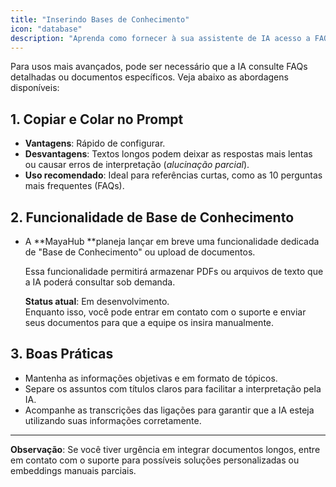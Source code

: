 ```yaml
---
title: "Inserindo Bases de Conhecimento"
icon: "database"
description: "Aprenda como fornecer à sua assistente de IA acesso a FAQs, documentos e outras fontes de informação"
---
```


Para usos mais avançados, pode ser necessário que a IA consulte FAQs detalhadas ou documentos específicos. Veja abaixo as abordagens disponíveis:

## **1. Copiar e Colar no Prompt**

- **Vantagens**: Rápido de configurar.
- **Desvantagens**: Textos longos podem deixar as respostas mais lentas ou causar erros de interpretação (_alucinação parcial_).
- **Uso recomendado**: Ideal para referências curtas, como as 10 perguntas mais frequentes (FAQs).

## **2. Funcionalidade de Base de Conhecimento**

- A **MayaHub **planeja lançar em breve uma funcionalidade dedicada de "Base de Conhecimento" ou upload de documentos.

  Essa funcionalidade permitirá armazenar PDFs ou arquivos de texto que a IA poderá consultar sob demanda.

  **Status atual**: Em desenvolvimento.\
  Enquanto isso, você pode entrar em contato com o suporte e enviar seus documentos para que a equipe os insira manualmente.

## **3. Boas Práticas**

- Mantenha as informações objetivas e em formato de tópicos.
- Separe os assuntos com títulos claros para facilitar a interpretação pela IA.
- Acompanhe as transcrições das ligações para garantir que a IA esteja utilizando suas informações corretamente.

---

**Observação**: Se você tiver urgência em integrar documentos longos, entre em contato com o suporte para possíveis soluções personalizadas ou embeddings manuais parciais.